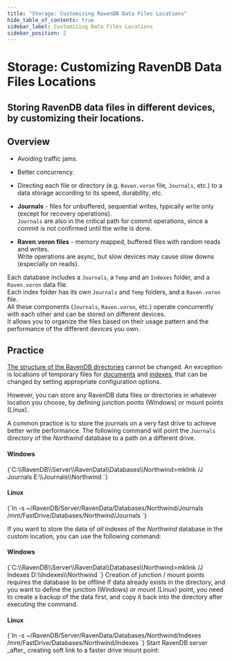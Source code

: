 ```yaml
---
title: "Storage: Customizing RavenDB Data Files Locations"
hide_table_of_contents: true
sidebar_label: Customizing Data Files Locations
sidebar_position: 2
---
```



# Storage: Customizing RavenDB Data Files Locations

##  Storing RavenDB data files in different devices, by customizing their locations.

## Overview

<Admonition type="note" title="Motivation:" id="motivation" href="#motivation">

* Avoiding traffic jams.

* Better concurrency.

* Directing each file or directory (e.g. `Raven.voron` file, `Journals`, etc.) to a data storage according to its speed, durability, etc.

</Admonition>

<Admonition type="note" title="Main components:" id="main-components" href="#main-components">

* **Journals** - files for unbuffered, sequential writes, typically write only (except for recovery operations).  
`Journals` are also in the critical path for commit operations, since a commit is not confirmed until the write is done.

* **Raven.voron files** - memory mapped, buffered files with random reads and writes.  
Write operations are async, but slow devices may cause slow downs (especially on reads).

</Admonition>

Each database includes a `Journals`, a `Temp` and an `Indexes` folder, and a `Raven.voron` data file.  
Each index folder has its own `Journals` and `Temp` folders, and a `Raven.voron` file.  
All these components (`Journals`, `Raven.voron`, etc.) operate concurrently with each other and can be stored on different devices.  
It allows you to organize the files based on their usage pattern and the performance of the different devices you own. 



## Practice

[The structure of the RavenDB directories](directory-structure) cannot be changed. An exception is locations of temporary files for [documents](../../server/configuration/storage-configuration.mdx#storagetemppath) and [indexes](../../server/configuration/indexing-configuration.mdx#indexingtemppath), that can be changed by setting appropriate configuration options.  

However, you can store any RavenDB data files or directories in whatever location you choose, by defining junction points (Windows) or mount points (Linux).

<Admonition type="note" title="Example - Moving Journals" id="example-moving-journals" href="#example-moving-journals">

A common practice is to store the journals on a very fast drive to achieve better write performance.
The following command will point the `Journals` directory of the _Northwind_ database to a path on a different drive.

#### Windows

<TabItem value="powershell" label="powershell">
<CodeBlock language="powershell">
{`C:\\RavenDB\\Server\\RavenData\\Databases\\Northwind>mklink /J Journals E:\\Journals\\Northwind
`}
</CodeBlock>
</TabItem>

#### Linux

<TabItem value="bash" label="bash">
<CodeBlock language="bash">
{`ln -s ~/RavenDB/Server/RavenData/Databases/Northwind/Journals /mnt/FastDrive/Databases/Northwind/Journals
`}
</CodeBlock>
</TabItem>

</Admonition>

<Admonition type="note" title="Example - Moving Indexes" id="example-moving-indexes" href="#example-moving-indexes">

If you want to store the data of _all_ indexes of the _Northwind_ database in the custom location, you can use the following command:

#### Windows

<TabItem value="powershell" label="powershell">
<CodeBlock language="powershell">
{`C:\\RavenDB\\Server\\RavenData\\Databases\\Northwind>mklink /J Indexes D:\\Indexes\\Northwind
`}
</CodeBlock>
</TabItem>

<Admonition type="info" title="">
Creation of junction / mount points requires the database to be offline
</Admonition>

<Admonition type="info" title="">
If data already exists in the directory, and you want to define the junction (Windows) or mount (Linux) point, you need to create a backup of the data first, and copy it back into the directory after executing the command.
</Admonition>

#### Linux

<TabItem value="bash" label="bash">
<CodeBlock language="bash">
{`ln -s ~/RavenDB/Server/RavenData/Databases/Northwind/Indexes /mnt/FastDrive/Databases/Northwind/Indexes 
`}
</CodeBlock>
</TabItem>

<Admonition type="info" title="">
Start RavenDB server _after_ creating soft link to a faster drive mount point:
</Admonition>

</Admonition>



